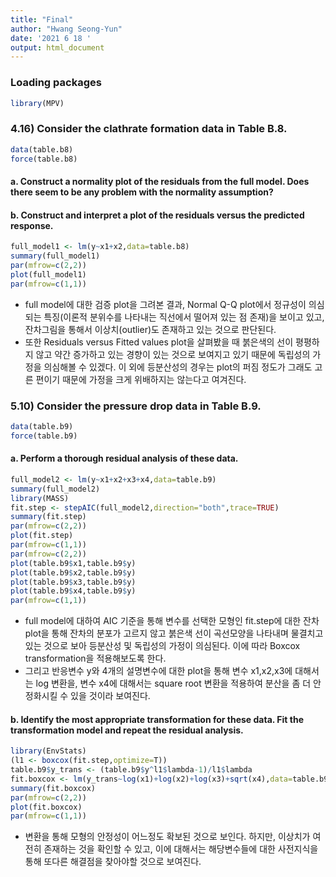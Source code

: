 ```yaml
---
title: "Final"
author: "Hwang Seong-Yun"
date: '2021 6 18 '
output: html_document
---
```


### Loading packages

```r
library(MPV)
```

### 4.16) Consider the clathrate formation data in Table B.8.

```r
data(table.b8)
force(table.b8)
```

#### a. Construct a normality plot of the residuals from the full model. Does there seem to be any problem with the normality assumption?
#### b. Construct and interpret a plot of the residuals versus the predicted response.

```r
full_model1 <- lm(y~x1+x2,data=table.b8)
summary(full_model1)
par(mfrow=c(2,2))
plot(full_model1)
par(mfrow=c(1,1))
```

- full model에 대한 검증 plot을 그려본 결과, Normal Q-Q plot에서 정규성이 의심되는 특징(이론적 분위수를 나타내는 직선에서 떨어져 있는 점 존재)을 보이고 있고, 잔차그림을 통해서 이상치(outlier)도 존재하고 있는 것으로 판단된다.
- 또한 Residuals versus Fitted values plot을 살펴봤을 때 붉은색의 선이 평평하지 않고 약간 증가하고 있는 경향이 있는 것으로 보여지고 있기 때문에 독립성의 가정을 의심해볼 수 있겠다. 이 외에 등분산성의 경우는 plot의 퍼짐 정도가 그래도 고른 편이기 때문에 가정을 크게 위배하지는 않는다고 여겨진다. 


### 5.10) Consider the pressure drop data in Table B.9.

```r
data(table.b9)
force(table.b9)
```

#### a. Perform a thorough residual analysis of these data.

```r
full_model2 <- lm(y~x1+x2+x3+x4,data=table.b9)
summary(full_model2)
library(MASS)
fit.step <- stepAIC(full_model2,direction="both",trace=TRUE)
summary(fit.step)
par(mfrow=c(2,2))
plot(fit.step)
par(mfrow=c(1,1))
par(mfrow=c(2,2))
plot(table.b9$x1,table.b9$y)
plot(table.b9$x2,table.b9$y)
plot(table.b9$x3,table.b9$y)
plot(table.b9$x4,table.b9$y)
par(mfrow=c(1,1))
```

- full model에 대하여 AIC 기준을 통해 변수를 선택한 모형인 fit.step에 대한 잔차 plot을 통해 잔차의 분포가 고르지 않고 붉은색 선이 곡선모양을 나타내며 물결치고 있는 것으로 보아 등분산성 및 독립성의 가정이 의심된다. 이에 따라 Boxcox transformation을 적용해보도록 한다.
- 그리고 반응변수 y와 4개의 설명변수에 대한 plot을 통해 변수 x1,x2,x3에 대해서는 log 변환을, 변수 x4에 대해서는 square root 변환을 적용하여 분산을 좀 더 안정화시킬 수 있을 것이라 보여진다.

#### b. Identify the most appropriate transformation for these data. Fit the transformation model and repeat the residual analysis.

```r
library(EnvStats)
(l1 <- boxcox(fit.step,optimize=T))
table.b9$y_trans <- (table.b9$y^l1$lambda-1)/l1$lambda
fit.boxcox <- lm(y_trans~log(x1)+log(x2)+log(x3)+sqrt(x4),data=table.b9)
summary(fit.boxcox)
par(mfrow=c(2,2))
plot(fit.boxcox)
par(mfrow=c(1,1))
```

- 변환을 통해 모형의 안정성이 어느정도 확보된 것으로 보인다. 하지만, 이상치가 여전히 존재하는 것을 확인할 수 있고, 이에 대해서는 해당변수들에 대한 사전지식을 통해 또다른 해결점을 찾아야할 것으로 보여진다.
